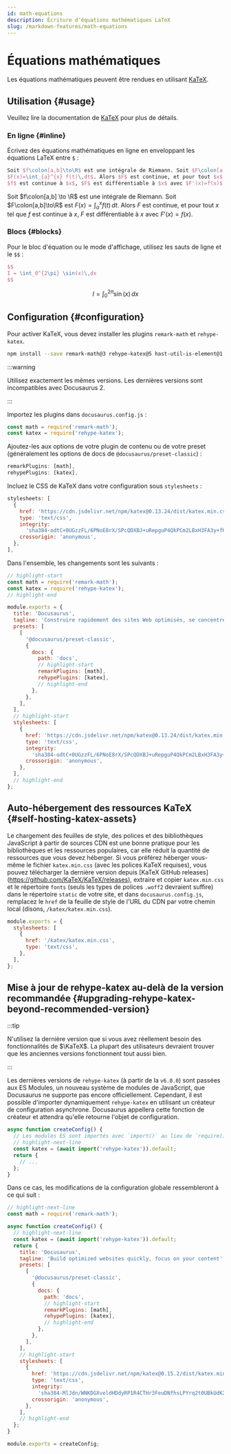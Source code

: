 ```yaml
---
id: math-equations
description: Écriture d'équations mathématiques LaTeX
slug: /markdown-features/math-equations
---
```


# Équations mathématiques


Les équations mathématiques peuvent être rendues en utilisant [KaTeX](https://katex.org).

## Utilisation {#usage}

Veuillez lire la documentation de [KaTeX](https://katex.org) pour plus de détails.

### En ligne {#inline}

Écrivez des équations mathématiques en ligne en enveloppant les équations LaTeX entre `$` :

```latex
Soit $f\colon[a,b]\to\R$ est une intégrale de Riemann. Soit $F\colon[a,b]\to\R$ est
$F(x)=\int_{a}^{x} f(t)\,dt$. Alors $F$ est continue, et pour tout $x$ tel que
$f$ est continue à $x$, $F$ est différentiable à $x$ avec $F'(x)=f(x)$.
```

<BrowserWindow>

Soit $f\colon[a,b] \to \R$ est une intégrale de Riemann. Soit $F\colon[a,b]\to\R$ est $F(x)=
\int_{a}^{x} f(t)\,dt$. Alors $F$ est continue, et pour tout $x$ tel que $f$ est continue à $x$, $F$ est différentiable à $x$ avec $F'(x)=f(x)$.

</BrowserWindow>

### Blocs {#blocks}

Pour le bloc d'équation ou le mode d'affichage, utilisez les sauts de ligne et le `$$` :

```latex
$$
I = \int_0^{2\pi} \sin(x)\,dx
$$
```

<BrowserWindow>

$$
I = \int_0^{2\pi} \sin(x)\,dx
$$

</BrowserWindow>

## Configuration {#configuration}

Pour activer KaTeX, vous devez installer les plugins `remark-math` et `rehype-katex`.

```bash npm2yarn
npm install --save remark-math@3 rehype-katex@5 hast-util-is-element@1.1.0
```

:::warning

Utilisez exactement les mêmes versions. Les dernières versions sont incompatibles avec Docusaurus 2.

:::

Importez les plugins dans `docusaurus.config.js` :

```js
const math = require('remark-math');
const katex = require('rehype-katex');
```

Ajoutez-les aux options de votre plugin de contenu ou de votre preset (généralement les options de docs de `@docusaurus/preset-classic`) :

```js
remarkPlugins: [math],
rehypePlugins: [katex],
```

Incluez le CSS de KaTeX dans votre configuration sous `stylesheets` :

```js
stylesheets: [
  {
    href: 'https://cdn.jsdelivr.net/npm/katex@0.13.24/dist/katex.min.css',
    type: 'text/css',
    integrity:
      'sha384-odtC+0UGzzFL/6PNoE8rX/SPcQDXBJ+uRepguP4QkPCm2LBxH3FA3y+fKSiJ+AmM',
    crossorigin: 'anonymous',
  },
],
```

Dans l'ensemble, les changements sont les suivants :

```js title="docusaurus.config.js"
// highlight-start
const math = require('remark-math');
const katex = require('rehype-katex');
// highlight-end

module.exports = {
  title: 'Docusaurus',
  tagline: 'Construire rapidement des sites Web optimisés, se concentrer sur votre contenu',
  presets: [
    [
      '@docusaurus/preset-classic',
      {
        docs: {
          path: 'docs',
          // highlight-start
          remarkPlugins: [math],
          rehypePlugins: [katex],
          // highlight-end
        },
      },
    ],
  ],
  // highlight-start
  stylesheets: [
    {
      href: 'https://cdn.jsdelivr.net/npm/katex@0.13.24/dist/katex.min.css',
      type: 'text/css',
      integrity:
        'sha384-odtC+0UGzzFL/6PNoE8rX/SPcQDXBJ+uRepguP4QkPCm2LBxH3FA3y+fKSiJ+AmM',
      crossorigin: 'anonymous',
    },
  ],
  // highlight-end
};
```

## Auto-hébergement des ressources KaTeX {#self-hosting-katex-assets}

Le chargement des feuilles de style, des polices et des bibliothèques JavaScript à partir de sources CDN est une bonne pratique pour les bibliothèques et les ressources populaires, car elle réduit la quantité de ressources que vous devez héberger. Si vous préférez héberger vous-même le fichier `katex.min.css` (avec les polices KaTeX requises), vous pouvez télécharger la dernière version depuis [KaTeX GitHub releases] (https://github.com/KaTeX/KaTeX/releases), extraire et copier `katex.min.css` et le répertoire `fonts` (seuls les types de polices `.woff2` devraient suffire) dans le répertoire `static` de votre site, et dans `docusaurus.config.js`, remplacez le `href` de la feuille de style de l'URL du CDN par votre chemin local (disons, `/katex/katex.min.css`).

```js title="docusaurus.config.js"
module.exports = {
  stylesheets: [
    {
      href: '/katex/katex.min.css',
      type: 'text/css',
    },
  ],
};
```

## Mise à jour de rehype-katex au-delà de la version recommandée {#upgrading-rehype-katex-beyond-recommended-version}

:::tip

N'utilisez la dernière version que si vous avez réellement besoin des fonctionnalités de $\KaTeX$. La plupart des utilisateurs devraient trouver que les anciennes versions fonctionnent tout aussi bien.

:::

Les dernières versions de `rehype-katex` (à partir de la `v6.0.0`) sont passées aux ES Modules, un nouveau système de modules de JavaScript, que Docusaurus ne supporte pas encore officiellement. Cependant, il est possible d'importer dynamiquement `rehype-katex` en utilisant un créateur de configuration asynchrone. Docusaurus appellera cette fonction de créateur et attendra qu'elle retourne l'objet de configuration.

```js title="docusaurus.config.js"
async function createConfig() {
  // Les modules ES sont importés avec `import()` au lieu de `require()`, et sont importés de manière asynchrone
  // highlight-next-line
  const katex = (await import('rehype-katex')).default;
  return {
    // ...
  };
}
```

Dans ce cas, les modifications de la configuration globale ressembleront à ce qui suit :

```js title="docusaurus.config.js"
// highlight-next-line
const math = require('remark-math');

async function createConfig() {
  // highlight-next-line
  const katex = (await import('rehype-katex')).default;
  return {
    title: 'Docusaurus',
    tagline: 'Build optimized websites quickly, focus on your content',
    presets: [
      [
        '@docusaurus/preset-classic',
        {
          docs: {
            path: 'docs',
            // highlight-start
            remarkPlugins: [math],
            rehypePlugins: [katex],
            // highlight-end
          },
        },
      ],
    ],
    // highlight-start
    stylesheets: [
      {
        href: 'https://cdn.jsdelivr.net/npm/katex@0.15.2/dist/katex.min.css',
        type: 'text/css',
        integrity:
          'sha384-MlJdn/WNKDGXveldHDdyRP1R4CTHr3FeuDNfhsLPYrq2t0UBkUdK2jyTnXPEK1NQ',
        crossorigin: 'anonymous',
      },
    ],
    // highlight-end
  };
}

module.exports = createConfig;
```
